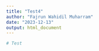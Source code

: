 ```yaml
---
title: "Test4"
author: "Fajrun Wahidil Muharram"
date: "2023-12-13"
output: html_document
---
```


```r
# Test
```

